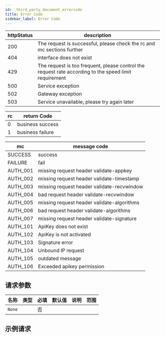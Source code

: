 ```yaml
---
id: _third_party_document_errorcode
title: Error Code
sidebar_label: Error Code
---
```


| httpStatus | description |
| --- | --- |
| 200 | The request is successful, please check the rc and mc sections further |
| 404 | interface does not exist |
| 429 | The request is too frequent, please control the request rate according to the speed limit requirement |
| 500 | Service exception |
| 502 | Gateway exception |
| 503 | Service unavailable, please try again later |

| rc  | return Code      |
| --- | ---------------- |
| 0   | business success |
| 1   | business failure |

| mc       | message code                               |
| -------- | ------------------------------------------ |
| SUCCESS  | success                                    |
| FAILURE  | fail                                       |
| AUTH_001 | missing request header validate-appkey     |
| AUTH_002 | missing request header validate-timestamp  |
| AUTH_003 | missing request header validate-recvwindow |
| AUTH_004 | bad request header validate-recvwindow     |
| AUTH_005 | missing request header validate-algorithms |
| AUTH_006 | bad request header validate-algorithms     |
| AUTH_007 | missing request header validate-signature  |
| AUTH_101 | ApiKey does not exist                      |
| AUTH_102 | ApiKey is not activated                    |
| AUTH_103 | Signature error                            |
| AUTH_104 | Unbound IP request                         |
| AUTH_105 | outdated message                           |
| AUTH_106 | Exceeded apikey permission                 |

## 请求参数

| 名称   | 类型 | 必填 | 默认值 | 说明 | 范围 |
| ------ | ---- | ---- | ------ | ---- | ---- |
| `None` |      | 否   |        |      |      |

## 示例请求

